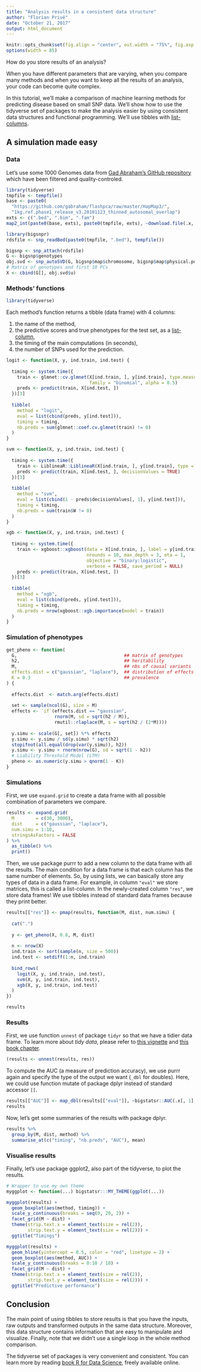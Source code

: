 ```yaml
---
title: "Analysis results in a consistent data structure"
author: "Florian Privé"
date: "October 21, 2017"
output: html_document
---
```


```r
knitr::opts_chunk$set(fig.align = "center", out.width = "75%", fig.asp = 0.75, cache = TRUE)
options(width = 85)
```

How do you store results of an analysis?

When you have different parameters that are varying, when you compare many methods and when you want to keep all the results of an analysis, your code can become quite complex.

In this tutorial, we'll make a comparison of machine learning methods for predicting disease based on small SNP data. We'll show how to use the tidyverse set of packages to make the analysis easier by using consistent data structures and functional programming. We'll use tibbles with [list-columns](http://r4ds.had.co.nz/many-models.html).

## A simulation made easy

### Data

Let's use some 1000 Genomes data from [Gad Abraham's GitHub repository](https://github.com/gabraham/flashpca/tree/master/HapMap3) which have been filtered and quality-controled.


```r
library(tidyverse)
tmpfile <- tempfile()
base <- paste0(
  "https://github.com/gabraham/flashpca/raw/master/HapMap3/",
  "1kg.ref.phase1_release_v3.20101123_thinned_autosomal_overlap")
exts <- c(".bed", ".bim", ".fam")
map2_int(paste0(base, exts), paste0(tmpfile, exts), ~download.file(.x, .y))
```

```r
library(bigsnpr)
rdsfile <- snp_readBed(paste0(tmpfile, ".bed"), tempfile())

bigsnp <- snp_attach(rdsfile)
G <- bigsnp$genotypes
obj.svd <- snp_autoSVD(G, bigsnp$map$chromosome, bigsnp$map$physical.pos, ncores = 2)
# Matrix of genotypes and first 10 PCs
X <- cbind(G[], obj.svd$u)
```

### Methods' functions

```r
library(tidyverse)
```

Each method's function returns a tibble (data frame) with 4 columns:

1. the name of the method,
2. the predictive scores and true phenotypes for the test set, as a [list-column](http://r4ds.had.co.nz/many-models.html),
3. the timing of the main computations (in seconds),
4. the number of SNPs used for the prediction.

```r
logit <- function(X, y, ind.train, ind.test) {
  
  timing <- system.time({
    train <- glmnet::cv.glmnet(X[ind.train, ], y[ind.train], type.measure = "auc", 
                               family = "binomial", alpha = 0.5)
    preds <- predict(train, X[ind.test, ])
  })[3]
  
  tibble(
    method = "logit",
    eval = list(cbind(preds, y[ind.test])),
    timing = timing,
    nb.preds = sum(glmnet::coef.cv.glmnet(train) != 0)
  )
}
```

```r
svm <- function(X, y, ind.train, ind.test) {
  
  timing <- system.time({
    train <- LiblineaR::LiblineaR(X[ind.train, ], y[ind.train], type = 5)
    preds <- predict(train, X[ind.test, ], decisionValues = TRUE)
  })[3]
  
  tibble(
    method = "svm",
    eval = list(cbind(1 - preds$decisionValues[, 1], y[ind.test])),
    timing = timing,
    nb.preds = sum(train$W != 0)
  )
}
```

```r
xgb <- function(X, y, ind.train, ind.test) {
  
  timing <- system.time({
    train <- xgboost::xgboost(data = X[ind.train, ], label = y[ind.train],
                              nrounds = 10, max_depth = 3, eta = 1,
                              objective = "binary:logistic", 
                              verbose = FALSE, save_period = NULL)
    preds <- predict(train, X[ind.test, ])
  })[3]
  
  tibble(
    method = "xgb",
    eval = list(cbind(preds, y[ind.test])),
    timing = timing,
    nb.preds = nrow(xgboost::xgb.importance(model = train))
  )
}
```

### Simulation of phenotypes

```r
get_pheno <- function(
  G,                                        ## matrix of genotypes
  h2,                                       ## heritability 
  M,                                        ## nbs of causal variants
  effects.dist = c("gaussian", "laplace"),  ## distribution of effects 
  K = 0.3                                   ## prevalence
) {
  
  effects.dist  <- match.arg(effects.dist)
  
  set <- sample(ncol(G), size = M)
  effects <- `if`(effects.dist == "gaussian", 
                  rnorm(M, sd = sqrt(h2 / M)),
                  rmutil::rlaplace(M, s = sqrt(h2 / (2*M))))
  
  y.simu <- scale(G[, set]) %*% effects
  y.simu <- y.simu / sd(y.simu) * sqrt(h2)
  stopifnot(all.equal(drop(var(y.simu)), h2))
  y.simu <- y.simu + rnorm(nrow(G), sd = sqrt(1 - h2))
  # Liability Threshold Model (LTM)
  pheno <- as.numeric(y.simu > qnorm(1 - K))
}
```

### Simulations

First, we use `expand.grid` to create a data frame with all possible combination of parameters we compare.

```r
results <- expand.grid(
  M        = c(30, 3000), 
  dist     = c("gaussian", "laplace"), 
  num.simu = 1:10,
  stringsAsFactors = FALSE
) %>% 
  as_tibble() %>%
  print()
```

Then, we use package purrr to add a new column to the data frame with all the results. The main condition for a data frame is that each column has the same number of elements. So, by using lists, we can basically store any types of data in a data frame. For example, in column `"eval"` we store matrices, this is called a list-column. In the newly-created column `"res"`, we store data frames! We use tibbles instead of standard data frames because they print better.

```r
results[["res"]] <- pmap(results, function(M, dist, num.simu) {
  
  cat(".")
  
  y <- get_pheno(X, 0.8, M, dist)
  
  n <- nrow(X)
  ind.train <- sort(sample(n, size = 500))
  ind.test <- setdiff(1:n, ind.train)
  
  bind_rows(
    logit(X, y, ind.train, ind.test),
    svm(X, y, ind.train, ind.test),
    xgb(X, y, ind.train, ind.test)
  ) 
})
```

```r
results
```


### Results

First, we use function `unnest` of package `tidyr` so that we have a tidier data frame. To learn more about *tidy data*, please refer to [this vignette](http://tidyr.tidyverse.org/articles/tidy-data.html) and [this book chapter](http://r4ds.had.co.nz/tidy-data.html).

```r
(results <- unnest(results, res))
```

To compute the AUC (a measure of prediction accuracy), we use purrr again and specify the type of the output we want (`_dbl` for doubles). Here, we could use function mutate of package dplyr instead of standard accessor `[[`.

```r
results[["AUC"]] <- map_dbl(results[["eval"]], ~bigstatsr::AUC(.x[, 1], .x[, 2]))
results
```

Now, let's get some summaries of the results with package dplyr.

```r
results %>%
  group_by(M, dist, method) %>%
  summarise_at(c("timing", "nb.preds", "AUC"), mean)
```


### Visualise results

Finally, let's use package ggplot2, also part of the tidyverse, to plot the results.

```r
# Wrapper to use my own theme
myggplot <- function(...) bigstatsr:::MY_THEME(ggplot(...))
```

```r
myggplot(results) + 
  geom_boxplot(aes(method, timing)) +
  scale_y_continuous(breaks = seq(0, 20, 2)) +
  facet_grid(M ~ dist) +
  theme(strip.text.x = element_text(size = rel(2)),
        strip.text.y = element_text(size = rel(2))) +
  ggtitle("Timings")
```

```r
myggplot(results) + 
  geom_hline(yintercept = 0.5, color = "red", linetype = 2) + 
  geom_boxplot(aes(method, AUC)) +
  scale_y_continuous(breaks = 0:10 / 10) +
  facet_grid(M ~ dist) +
  theme(strip.text.x = element_text(size = rel(2)),
        strip.text.y = element_text(size = rel(2))) +
  ggtitle("Predictive performance")
```

## Conclusion

The main point of using tibbles to store results is that you have the inputs, raw outputs and transformed outputs in the same data structure. Moreover, this data structure contains information that are easy to manipulate and visualize. Finally, note that we didn't use a single loop in the whole method comparison.

The tidyverse set of packages is very convenient and consistent. You can learn more by reading [book R for Data Science](http://r4ds.had.co.nz/), freely available online.
